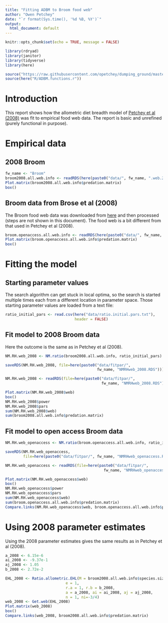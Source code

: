 ```yaml
---
title: "Fitting ADBM to Broom food web"
author: "Owen Petchey"
date: "`r format(Sys.time(), '%d %B, %Y')`"
output:
  html_document: default
---
```


```r
knitr::opts_chunk$set(echo = TRUE, message = FALSE)
```

```r
library(rdryad)
library(janitor)
library(tidyverse)
library(here)

source("https://raw.githubusercontent.com/opetchey/dumping_ground/master/ADBM_shiny/Plot.matrix.r")
source(here("R/ADBM.functions.r"))
```

# Introduction

This report shows how the allometric diet breadth model of [Petchey et al (2008)](https://www.pnas.org/content/105/11/4191) was fit to empirical food web data. The report is basic and unrefined (purely functional in purpose).

# Empirical data

## 2008 Broom

```r
fw_name <- "Broom"
broom2008.all.web.info <- readRDS(here(paste0("data/", fw_name, ".web.2008.RDS")))
Plot.matrix(broom2008.all.web.info$predation.matrix)
box()
```

## Broom data from Brose et al (2008)

The Broom food web data was downloaded from [here](https://dx.doi.org/10.6084/m9.figshare.c.3298772) and then processed (steps are not shown in this document). The food web is a bit different from that used in Petchey et al (2008).

```r

broom.openaccess.all.web.info <- readRDS(here(paste0("data/", fw_name, ".web.openaccess.RDS")))
Plot.matrix(broom.openaccess.all.web.info$predation.matrix)
box()
```


# Fitting the model

## Starting parameter values

The search algorithm can get stuck in local optima, so the search is started multiple times each from a different location in parameter space. Those starting parameter values are loaded from a text file:

```r
ratio_initial_pars <- read.csv(here("data/ratio.initial.pars.txt"),
                               header = FALSE)
```


## Fit model to 2008 Broom data

Here the outcome is the same as in Petchey et al (2008).

```r
NM.RH.web_2008 <- NM.ratio(broom2008.all.web.info, ratio_initial_pars)
```

```r
saveRDS(NM.RH.web_2008, file=here(paste0("data/fitpar/",
                                         fw_name, "NMRHweb_2008.RDS")))
```

```r
NM.RH.web_2008 <- readRDS(file=here(paste0("data/fitpar/",
                                           fw_name, "NMRHweb_2008.RDS")))
```

```r
Plot.matrix(NM.RH.web_2008$web)
box()
NM.RH.web_2008$power
NM.RH.web_2008$pars
sum(NM.RH.web_2008$web)
sum(broom2008.all.web.info$predation.matrix)
```



## Fit model to open access Broom data

```r
NM.RH.web_openaccess <- NM.ratio(broom.openaccess.all.web.info, ratio_initial_pars)
```


```r
saveRDS(NM.RH.web_openaccess,
        file=here(paste0("data/fitpar/", fw_name, "NMRHweb_openaccess.RDS")))
```

```r
NM.RH.web_openaccess <- readRDS(file=here(paste0("data/fitpar/",
                                            fw_name, "NMRHweb_openaccess.RDS")))
```


```r
Plot.matrix(NM.RH.web_openaccess$web)
box()
NM.RH.web_openaccess$power
NM.RH.web_openaccess$pars
sum(NM.RH.web_openaccess$web)
sum(broom.openaccess.all.web.info$predation.matrix)
Compare.links(NM.RH.web_openaccess$web, broom.openaccess.all.web.info$predation.matrix)
```




# Using 2008 parameter estimates

Using the 2008 parameter estimates gives the same results as in Petchey et al (2008).

```r
a_2008 <- 6.15e-6
ai_2008 <- -9.37e-1
aj_2008 <- 1.05
b_2008 <- 2.72e-2

EHL_2008 <- Ratio.allometric.EHL(M = broom2008.all.web.info$species.sizes,
                           e = 1,
                           r.a = 1, r.b = b_2008,
                           a = a_2008, ai = ai_2008, aj = aj_2008,
                           n = 1, ni=-3/4)
web_2008 <- Get.web(EHL_2008)
Plot.matrix(web_2008)
box()
Compare.links(web_2008, broom2008.all.web.info$predation.matrix)
```

